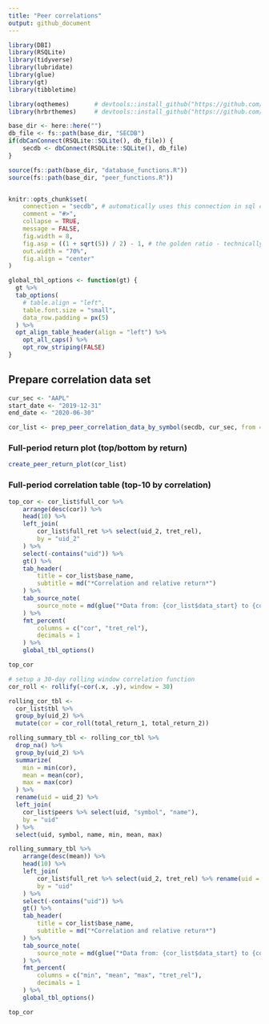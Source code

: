 ```yaml
---
title: "Peer correlations"
output: github_document
---
```


```r
library(DBI)
library(RSQLite)
library(tidyverse)
library(lubridate)
library(glue)
library(gt)
library(tibbletime)

library(oqthemes)       # devtools::install_github("https://github.com/orderlyquant/oqthemes.git")
library(hrbrthemes)     # devtools::install_github("https://github.com/hrbrmstr/hrbrthemes.git")

base_dir <- here::here("")
db_file <- fs::path(base_dir, "SECDB")
if(dbCanConnect(RSQLite::SQLite(), db_file)) {
    secdb <- dbConnect(RSQLite::SQLite(), db_file)
}

source(fs::path(base_dir, "database_functions.R"))
source(fs::path(base_dir, "peer_functions.R"))


knitr::opts_chunk$set(
    connection = "secdb", # automatically uses this connection in sql chunks 
    comment = "#>", 
    collapse = TRUE, 
    message = FALSE,
    fig.width = 8,
    fig.asp = ((1 + sqrt(5)) / 2) - 1, # the golden ratio - technically, the b proportion of a+b when a is 1
    out.width = "70%",
    fig.align = "center"
)

global_tbl_options <- function(gt) {
  gt %>%
  tab_options(
    # table.align = "left",
    table.font.size = "small",
    data_row.padding = px(5)
  ) %>%
  opt_align_table_header(align = "left") %>%
    opt_all_caps() %>%
    opt_row_striping(FALSE)
}
```

## Prepare correlation data set

```r

cur_sec <- "AAPL"
start_date <- "2019-12-31"
end_date <- "2020-06-30"

```

```r

cor_list <- prep_peer_correlation_data_by_symbol(secdb, cur_sec, from = start_date, to = end_date)

```


### Full-period return plot (top/bottom by return)

```r

create_peer_return_plot(cor_list)

```


### Full-period correlation table (top-10 by correlation)
```r

top_cor <- cor_list$full_cor %>% 
    arrange(desc(cor)) %>%
    head(10) %>%
    left_join(
        cor_list$full_ret %>% select(uid_2, tret_rel),
        by = "uid_2"
    ) %>%
    select(-contains("uid")) %>%
    gt() %>%
    tab_header(
        title = cor_list$base_name,
        subtitle = md("*Correlation and relative return*")
    ) %>%
    tab_source_note(
        source_note = md(glue("*Data from: {cor_list$data_start} to {cor_list$data_end}*"))
    ) %>%
    fmt_percent(
        columns = c("cor", "tret_rel"),
        decimals = 1
    ) %>%
    global_tbl_options()

top_cor

```


```r

# setup a 30-day rolling window correlation function
cor_roll <- rollify(~cor(.x, .y), window = 30)

rolling_cor_tbl <-
  cor_list$tbl %>%
  group_by(uid_2) %>%
  mutate(cor = cor_roll(total_return_1, total_return_2))

rolling_summary_tbl <- rolling_cor_tbl %>%
  drop_na() %>%
  group_by(uid_2) %>%
  summarize(
    min = min(cor),
    mean = mean(cor),
    max = max(cor)
  ) %>%
  rename(uid = uid_2) %>%
  left_join(
    cor_list$peers %>% select(uid, "symbol", "name"),
    by = "uid"
  ) %>%
  select(uid, symbol, name, min, mean, max)

rolling_summary_tbl %>%
    arrange(desc(mean)) %>%
    head(10) %>%
    left_join(
        cor_list$full_ret %>% select(uid_2, tret_rel) %>% rename(uid = uid_2),
        by = "uid"
    ) %>%
    select(-contains("uid")) %>%
    gt() %>%
    tab_header(
        title = cor_list$base_name,
        subtitle = md("*Correlation and relative return*")
    ) %>%
    tab_source_note(
        source_note = md(glue("*Data from: {cor_list$data_start} to {cor_list$data_end}*"))
    ) %>%
    fmt_percent(
        columns = c("min", "mean", "max", "tret_rel"),
        decimals = 1
    ) %>%
    global_tbl_options()

top_cor




```


